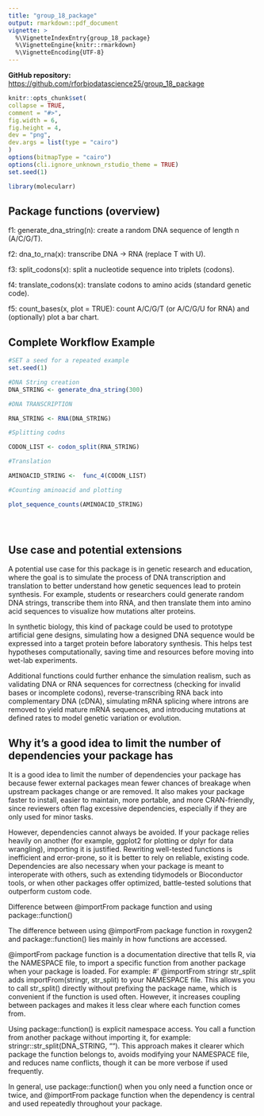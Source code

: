 ```yaml
---
title: "group_18_package"
output: rmarkdown::pdf_document
vignette: >
  %\VignetteIndexEntry{group_18_package}
  %\VignetteEngine{knitr::rmarkdown}
  %\VignetteEncoding{UTF-8}
---
```


**GitHub repository:** <https://github.com/rforbiodatascience25/group_18_package>

```r
knitr::opts_chunk$set(
collapse = TRUE,
comment = "#>",
fig.width = 6,
fig.height = 4,
dev = "png",
dev.args = list(type = "cairo")
)
options(bitmapType = "cairo")
options(cli.ignore_unknown_rstudio_theme = TRUE)
set.seed(1)
```

```r
library(molecularr)
```

## Package functions (overview)

f1: generate_dna_string(n): create a random DNA sequence of length n (A/C/G/T).

f2: dna_to_rna(x): transcribe DNA → RNA (replace T with U).

f3: split_codons(x): split a nucleotide sequence into triplets (codons).

f4: translate_codons(x): translate codons to amino acids (standard genetic code).

f5: count_bases(x, plot = TRUE): count A/C/G/T (or A/C/G/U for RNA) and (optionally) plot a bar chart.

## Complete Workflow Example

```r
#SET a seed for a repeated example
set.seed(1)

#DNA String creation
DNA_STRING <- generate_dna_string(300)

#DNA TRANSCRIPTION

RNA_STRING <- RNA(DNA_STRING)

#Splitting codns

CODON_LIST <- codon_split(RNA_STRING)

#Translation

AMINOACID_STRING <-  func_4(CODON_LIST)

#Counting aminoacid and plotting

plot_sequence_counts(AMINOACID_STRING)





```

## Use case and potential extensions

A potential use case for this package is in genetic research and education, where the goal is to simulate the process of DNA transcription and translation to better understand how genetic sequences lead to protein synthesis. For example, students or researchers could generate random DNA strings, transcribe them into RNA, and then translate them into amino acid sequences to visualize how mutations alter proteins.

In synthetic biology, this kind of package could be used to prototype artificial gene designs, simulating how a designed DNA sequence would be expressed into a target protein before laboratory synthesis. This helps test hypotheses computationally, saving time and resources before moving into wet-lab experiments.

Additional functions could further enhance the simulation realism, such as validating DNA or RNA sequences for correctness (checking for invalid bases or incomplete codons), reverse-transcribing RNA back into complementary DNA (cDNA), simulating mRNA splicing where introns are removed to yield mature mRNA sequences, and introducing mutations at defined rates to model genetic variation or evolution.

## Why it’s a good idea to limit the number of dependencies your package has

It is a good idea to limit the number of dependencies your package has because fewer external packages mean fewer chances of breakage when upstream packages change or are removed. It also makes your package faster to install, easier to maintain, more portable, and more CRAN-friendly, since reviewers often flag excessive dependencies, especially if they are only used for minor tasks.

However, dependencies cannot always be avoided. If your package relies heavily on another (for example, ggplot2 for plotting or dplyr for data wrangling), importing it is justified. Rewriting well-tested functions is inefficient and error-prone, so it is better to rely on reliable, existing code. Dependencies are also necessary when your package is meant to interoperate with others, such as extending tidymodels or Bioconductor tools, or when other packages offer optimized, battle-tested solutions that outperform custom code.

Difference between @importFrom package function and using package::function()

The difference between using @importFrom package function in roxygen2 and package::function() lies mainly in how functions are accessed.

@importFrom package function is a documentation directive that tells R, via the NAMESPACE file, to import a specific function from another package when your package is loaded. For example: \#' @importFrom stringr str_split adds importFrom(stringr, str_split) to your NAMESPACE file. This allows you to call str_split() directly without prefixing the package name, which is convenient if the function is used often. However, it increases coupling between packages and makes it less clear where each function comes from.

Using package::function() is explicit namespace access. You call a function from another package without importing it, for example: stringr::str_split(DNA_STRING, ""). This approach makes it clearer which package the function belongs to, avoids modifying your NAMESPACE file, and reduces name conflicts, though it can be more verbose if used frequently.

In general, use package::function() when you only need a function once or twice, and @importFrom package function when the dependency is central and used repeatedly throughout your package.
